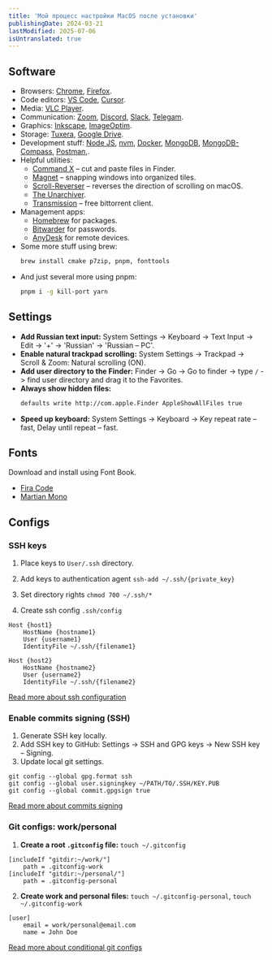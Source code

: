 ```yaml
---
title: 'Мой процесс настройки MacOS после установки'
publishingDate: 2024-03-21
lastModified: 2025-07-06
isUntranslated: true
---
```


## Software

- Browsers: [Chrome](https://www.google.com/chrome/), [Firefox](https://www.mozilla.org/en-US/firefox/new/).
- Code editors: [VS Code](https://code.visualstudio.com/), [Cursor](https://cursor.com/).
- Media: [VLC Player](https://www.videolan.org/vlc/index.ru.html).
- Communication: [Zoom](https://zoom.us/download#client_4meeting), [Discord](https://discord.com/), [Slack](https://apps.apple.com/ge/app/slack-for-desktop/id803453959), [Telegam](https://apps.apple.com/ge/app/telegram/id747648890).
- Graphics: [Inkscape](https://inkscape.org/), [ImageOptim](https://imageoptim.com/mac).
- Storage: [Tuxera](https://ntfsformac.tuxera.com/), [Google Drive](https://www.google.com/drive/download/).
- Development stuff: [Node JS](https://nodejs.org/en/download/), [nvm](https://github.com/nvm-sh/nvm), [Docker](https://docs.docker.com/desktop/install/mac-install/), [MongoDB](https://www.mongodb.com/try/download/community), [MongoDB-Compass](https://www.mongodb.com/try/download/compass), [Postman](https://www.postman.com/downloads/),.
- Helpful utilities:
  - [Command X](https://sindresorhus.com/command-x) – cut and paste files in Finder.
  - [Magnet](https://magnet.crowdcafe.com/) – snapping windows into organized tiles.
  - [Scroll-Reverser](https://github.com/pilotmoon/Scroll-Reverser) – reverses the direction of scrolling on macOS.
  - [The Unarchiver](https://apps.apple.com/ge/app/the-unarchiver/id425424353).
  - [Transmission](https://transmissionbt.com/download) – free bittorrent client.
- Management apps:
  - [Homebrew](https://brew.sh/) for packages.
  - [Bitwarder](https://apps.apple.com/ge/app/bitwarden/id1352778147) for passwords.
  - [AnyDesk](https://anydesk.com/) for remote devices.
- Some more stuff using brew:
  ```bash
  brew install cmake p7zip, pnpm, fonttools
  ```
- And just several more using pnpm:
  ```bash
  pnpm i -g kill-port yarn
  ```

## Settings

- **Add Russian text input:** System Settings -> Keyboard -> Text Input -> Edit -> '+' -> 'Russian' -> 'Russian – PC'.
- **Enable natural trackpad scrolling:** System Settings -> Trackpad -> Scroll & Zoom: Natural scrolling (ON).
- **Add user directory to the Finder:** Finder -> Go -> Go to finder -> type `/` -> find user directory and drag it to the Favorites.
- **Always show hidden files:**
  ```bash
  defaults write http://com.apple.Finder AppleShowAllFiles true
  ```
- **Speed up keyboard:** System Settings -> Keyboard -> Key repeat rate – fast, Delay until repeat – fast.

## Fonts

Download and install using Font Book.

- [Fira Code](https://github.com/tonsky/FiraCode)
- [Martian Mono](https://github.com/evilmartians/mono)

## Configs

### SSH keys

1. Place keys to `User/.ssh` directory.

2. Add keys to authentication agent `ssh-add ~/.ssh/{private_key}`

3. Set directory rights `chmod 700 ~/.ssh/*`

4. Create ssh config `.ssh/config`

```
Host {host1}
    HostName {hostname1}
    User {username1}
    IdentityFile ~/.ssh/{filename1}

Host {host2}
    HostName {hostname2}
    User {username2}
    IdentityFile ~/.ssh/{filename2}
```

[Read more about ssh configuration](https://www.digitalocean.com/community/tutorials/how-to-configure-custom-connection-options-for-your-ssh-client)

### Enable commits signing (SSH)

1. Generate SSH key locally.
2. Add SSH key to GitHub: Settings -> SSH and GPG keys -> New SSH key – Signing.
3. Update local git settings.

```
git config --global gpg.format ssh
git config --global user.signingkey ~/PATH/TO/.SSH/KEY.PUB
git config --global commit.gpgsign true
```

[Read more about commits signing](https://docs.github.com/en/authentication/managing-commit-signature-verification/about-commit-signature-verification)

### Git configs: work/personal

1. **Create a root `.gitconfig` file:** `touch ~/.gitconfig`

```
[includeIf "gitdir:~/work/"]
    path = .gitconfig-work
[includeIf "gitdir:~/personal/"]
    path = .gitconfig-personal
```

2. **Create work and personal files:** `touch ~/.gitconfig-personal`, `touch ~/.gitconfig-work`

```
[user]
    email = work/personal@email.com
    name = John Doe
```

[Read more about conditional git configs](https://git-scm.com/docs/git-config#_includes)
